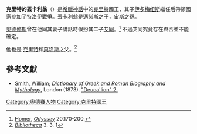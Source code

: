 {{for|普羅米修斯之子|杜卡利翁}}
'''克里特的丟卡利翁'''（{{lang-grc|Δευκαλίων της Κρήτης}}）是[[希臘神話|希臘神話]]中的[[克里特|克里特]]國王，其子[[伊多梅纽斯|伊多梅纽斯]]繼任后帶領國家參加了[[特洛伊戰爭|特洛伊戰爭]]。丟卡利翁是[[邁諾斯|邁諾斯]]之子，[[宙斯|宙斯]]之孫。

[[奧德修斯|奧德修斯]]曾在他同其妻子講話時假扮其二子[[艾同|艾同]]。<ref>[[荷馬|Homer]], ''[[Odyssey|Odyssey]]'' 20.170-200.</ref> 不過艾同究竟存在與否並不能確定。

他也是 [[克里特_(神話學)|克里特]]和[[莫洛斯_(神話學)|莫洛斯]]之父。<ref>''[[書庫|Bibliotheca]]'' 3. 3. 1</ref>

==參考文獻==
{{reflist}}

* [[威廉·史密斯_(詞典編纂者)|Smith, William]]; ''[[Dictionary_of_Greek_and_Roman_Biography_and_Mythology|Dictionary of Greek and Roman Biography and Mythology]]'', London (1873). [http://www.perseus.tufts.edu/hopper/text?doc=Perseus%3Atext%3A1999.04.0104%3Aentry%3Ddeucalion-bio-2 "Deuca'lion" 2.] {{Wayback|url=http://www.perseus.tufts.edu/hopper/text?doc=Perseus%3Atext%3A1999.04.0104%3Aentry%3Ddeucalion-bio-2 |date=20160410000959 }}

{{Characters in the Odyssey}}

[[Category:奧德賽人物|Category:奧德賽人物]]
[[Category:克里特國王|Category:克里特國王]]